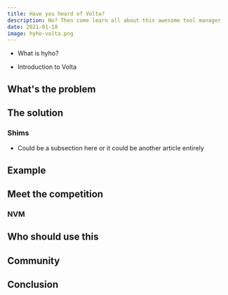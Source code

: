 ```yaml
---
title: Have you heard of Volta?
description: No? Then come learn all about this awesome tool manager
date: 2021-01-10
image: hyho-volta.png
---
```


- What is hyho?

<RepoCard />

- Introduction to Volta

## What's the problem


## The solution

### Shims

* Could be a subsection here or it could be another article entirely

## Example

## Meet the competition

### NVM


## Who should use this


## Community

## Conclusion